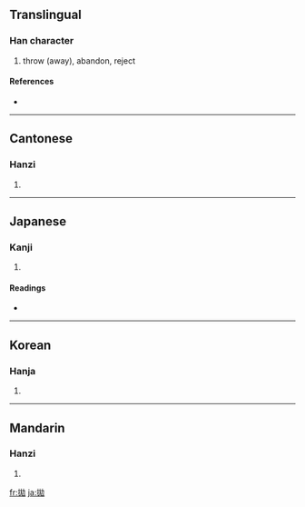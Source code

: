{{also|抛}}
==Translingual==

===Han character===
{{Han char|rn=64|rad=手|as=05|sn=8|four=5401<sub>2</sub>|canj=手大山尸 (QKUS)}}

# throw (away), abandon, reject

====References====
* {{Han ref|kx=0425.030|dkj=11948|dj=0773.070|hdz=31842.020|uh=62CB|ud=25291|bh=A9DF|bd=43487}}

----

==Cantonese==

===Hanzi===
{{yue-hanzi|jyut=|y=paau1|sim=抛}}

# {{defn|Cantonese}}

----

==Japanese==

===Kanji===
{{ja-kanji|grade=|rs=手05}}

# {{defn|Japanese}}

====Readings====
* {{ja-readings|on=[[ほう]] (hō)|kun=[[なげうつ]] (nageutsu)}}

----

==Korean==

===Hanja===
{{ko-hanja|hangeul=포|eumhun=|rv=po|mr=p'o|y=pho}}

# {{defn|Korean}}

----

==Mandarin==

===Hanzi===
{{cmn-hanzi|sim=抛|pin=[[pāo]] ([[pao1]])|wg=p'ao<sup>1</sup>}}

# {{defn|Mandarin}}

[[fr:拋]]
[[ja:拋]]